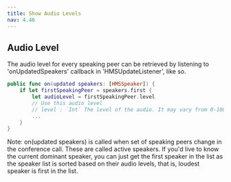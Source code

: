 ```yaml
---
title: Show Audio Levels
nav: 4.46
---
```


## Audio Level

The audio level for every speaking peer can be retrieved by listening to 'onUpdatedSpeakers' callback in 'HMSUpdateListener', like so.

```swift
public func on(updated speakers: [HMSSpeaker]) {
    if let firstSpeakingPeer = speakers.first {
        let audioLevel = firstSpeakingPeer.level
        // Use this audio level
        // level : `Int` The level of the audio. It may vary from 0-100. A higher value indicates a higher speaking volume.
        ...
    }
}
```

Note: on(updated speakers) is called when set of speaking peers change in the conference call. These are called active speakers. If you'd live to know the current dominant speaker, you can just get the first speaker in the list as the speaker list is sorted based on their audio levels, that is, loudest speaker is first in the list.
